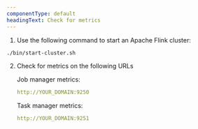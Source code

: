 ```yaml
---
componentType: default
headingText: Check for metrics
---
```



1. Use the following command to start an Apache Flink cluster:

```bash
./bin/start-cluster.sh
```

2. Check for metrics on the following URLs

    Job manager metrics:
    ```yml
    http://YOUR_DOMAIN:9250
    ```
    Task manager metrics:
    ```yml
    http://YOUR_DOMAIN:9251
    ```
